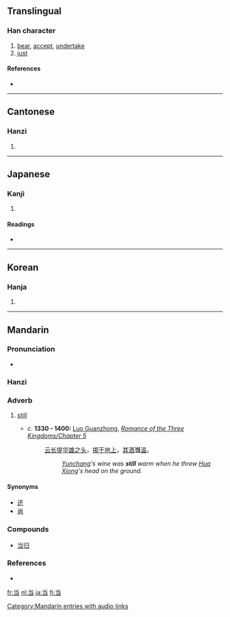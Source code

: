 {{see|噹|當}}
==Translingual==

===Han character===
{{Han char|rn=42|rad=小|as=03|sn=6|four=|canj=火尸一 (FSM)}}

# [[bear]], [[accept]], [[undertake]]
# [[just]]

====References====
* {{Han ref|kx=0297.061|dkj=09913|dj=0591.090|hdz=10562.120|uh=5F53|ud=24403}}

----

==Cantonese==

===Hanzi===
{{yue-hanzi|jyut=|y=dong1}}

# {{defn|Cantonese}}

----

==Japanese==

===Kanji===
{{ja-kanji|grade=2|rs=小03}}

# {{defn|Japanese}}

====Readings====
* {{ja-readings|on=[[とう]] (tō)|kun=[[あたる]] (ataru), [[あてる]] (ateru), [[あて]] (ate)}}

----

==Korean==

===Hanja===
{{ko-hanja|hangeul=당|eumhun=|rv=dang|mr=tang|y=tang}}

# {{defn|Korean}}

----

==Mandarin==

===Pronunciation===
*{{audio|zh-dāng.ogg|audio}}

===Hanzi===
{{cmn-hanzi|tra=[[噹]], [[當]]|pin=[[dāng]] ([[dang1]]), [[dàng]] ([[dang4]])|wg=tang<sup>1</sup>, tang<sup>4</sup>}}

===Adverb===
{{cmn-adv|s|pin=dāng|pint=dang1|tra=當|sim=当|rs=小03}}

# {{archaic|lang=zh-cn|skey=dang1}} [[still]]
#* ''c.'' '''1330 - 1400:''' [[w:Luo Guanzhong|Luo Guanzhong]], ''[[s:Romance of the Three Kingdoms/Chapter 5#23|Romance of the Three Kingdoms/Chapter 5]]''
#*: [[云长]][[提]][[华雄]][[之]][[头]]，[[掷]][[于]][[地上]]，[[其]][[酒]]'''当'''[[温]]。
#*:: ''[[w:Guan Yu|Yunchang]]'s wine was '''still''' warm when he threw [[w:Hua Xiong|Hua Xiong]]'s head on the ground.''

====Synonyms====
*[[还]]
*[[尚]]

===Compounds===
*[[当归]]

===References===
*{{cite book | last =  | first =  | authorlink =  | coauthors =  | year = 2007 | title = [[w:Hanyu Da Cidian|Hanyu Da Cidian 3.0]] | language = Mandarin | publisher = [[w:Commercial Press|Commercial Press]] | location = [[Hong Kong]] | id = ISBN 9789620702778}}

[[Category:Mandarin entries with audio links]]
[[fr:当]]
[[nl:当]]
[[ja:当]]
[[fi:当]]
